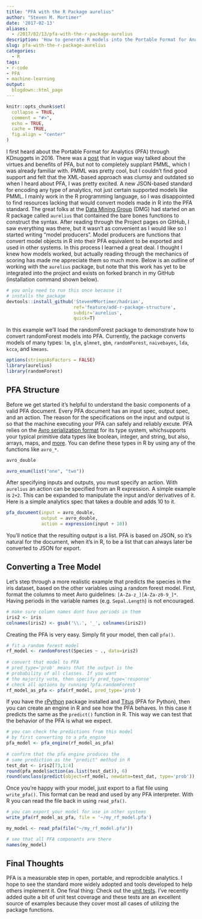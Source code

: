 ```yaml
---
title: "PFA with the R Package aurelius"
author: "Steven M. Mortimer"
date: '2017-02-13'
aliases: 
  - /2017/02/13/pfa-with-the-r-package-aurelius
description: 'How to generate R models into the Portable Format for Analytic (PFA)'
slug: pfa-with-the-r-package-aurelius
categories:
  - R
tags:
- r-code
- PFA
- machine-learning
output:
  blogdown::html_page
---
```


```r
knitr::opts_chunk$set(
  collapse = TRUE,
  comment = "#>",
  echo = TRUE,
  cache = TRUE,
  fig.align = "center"
)
```

I first heard about the Portable Format for Analytics (PFA) through KDnuggets in 
2016. There was a <a href="http://www.kdnuggets.com/2016/01/portable-format-analytics-models-production.html" target="_blank">post</a> that in vague way talked about the virtues and benefits of PFA, but not to completely 
supplant PMML, which I was already familiar with. PMML was pretty cool, but I 
couldn't find good support and felt that the XML-based approach was clumsy and 
outdated so when I heard about PFA, I was pretty excited. A new JSON-based standard 
for encoding any type of analytics, not just certain supported models like PMML. 
I mainly work in the R programming language, so I was disappointed to find resources 
lacking that would convert models made in R into the PFA standard. The great 
folks at the <a href="http://dmg.org" target="_blank">Data Mining Group</a> (DMG) had started on an R package 
called `aurelius` that contained the bare bones functions to construct the syntax. 
After reading through the Project pages on GitHub, I saw everything was there, 
but it wasn't as convenient as I would like so I started writing "model producers". 
Model producers are functions that convert model objects in R into their PFA 
equivalent to be exported and used in other systems. In this process I learned 
a great deal. I thought I knew how models worked, but actually reading through 
the mechanics of scoring has made me appreciate them so much more. Below is an 
outline of working with the `aurelius` package, but note that this work has yet 
to be integrated into the project and exists on forked branch in my GitHub 
(installation command shown below).

```r
# you only need to run this once because it 
# installs the package
devtools::install_github('StevenMMortimer/hadrian', 
                         ref='feature/add-r-package-structure', 
                         subdir='aurelius', 
                         quick=T) 
```

In this example we'll load the randomForest package to demonstrate how to convert 
randomForest models into PFA. Currently, the package converts models of many types: 
`lm`, `glm`, `glmnet`, `gbm`, `randomForest`, `naivebayes`, `lda`, `kcca`, and `kmeans`.

```r
options(stringsAsFactors = FALSE)
library(aurelius)
library(randomForest) 
```

## PFA Structure

Before we get started it's helpful to understand the basic components of a valid 
PFA document. Every PFA document has an input spec, output spec, and an action. 
The reason for the specifications on the input and output is so that the machine 
executing your PFA can safely and reliably excute. PFA relies on the 
<a href="http://avro.apache.org/" target="_blank">Avro serialization format</a> 
for its type system, whichsupports your typical primitive data types like
boolean, integer, and string, but also, arrays, maps, and 
<a href="http://dmg.org/pfa/docs/avro_types/" target="_blank">more</a>. You can 
define these types in R by using any of the functions like `avro_*`.

```r
avro_double

avro_enum(list("one", "two"))
```

After specifying inputs and outputs, you must specify an action. With `aurelius` 
an action can be specified from an R expression. A simple example is `2+2`. This 
can be expanded to manipulate the input and/or derivatives of it. Here is a 
simple analytics spec that takes a double and adds 10 to it.

```r
pfa_document(input = avro_double, 
             output = avro_double, 
             action = expression(input + 10))
```

You'll notice that the resulting output is a list. PFA is based on JSON, so it's 
natural for the document, when it's in R, to be a list that can always later be 
converted to JSON for export.

## Converting a Tree Model

Let's step through a more realistic example that predicts the species in the iris 
dataset, based on the other variables using a random forest model. First, format 
the columns to meet Avro guidelines: `[A-Za-z_][A-Za-z0-9_]*`. Having periods 
in the variable names (e.g. `Sepal.Length`) is not encouraged.

```r
# make sure column names dont have periods in them
iris2 <- iris
colnames(iris2) <- gsub('\\.', '_', colnames(iris2)) 
```

Creating the PFA is very easy. Simply fit your model, then call `pfa()`.

```r
# fit a random forest model
rf_model <- randomForest(Species ~ ., data=iris2) 
 
# convert that model to PFA
# pred_type='prob' means that the output is the 
# probability of all classes. If you want 
# the majority vote, then specify pred_type='response'
# check all options by running ?pfa.randomForest
rf_model_as_pfa <- pfa(rf_model, pred_type='prob') 
```

If you have the <a href="https://cran.r-project.org/web/packages/rPython/index.html" target="_blank">rPython</a> package
installed and <a href="https://github.com/opendatagroup/hadrian/wiki/Installation#case-4-you-want-to-install-titus-in-python" target="_blank">Titus</a> (PFA for Python), then you can create an engine in R 
and see how the PFA behaves. In this case it predicts the same as the `predict()` 
function in R. This way we can test that the behavior of the PFA is what we expect.

```r
# you can check the predictions from this model
# by first converting to a pfa_engine
pfa_model <- pfa_engine(rf_model_as_pfa) 
 
# confirm that the pfa engine produces the 
# same prediction as the "predict" method in R
test_dat <- iris2[73,1:4]
round(pfa_model$action(as.list(test_dat)), 6)
round(unclass(predict(object=rf_model, newdata=test_dat, type='prob')), 6) 
```

Once you're happy with your model, just export to a flat file using `write_pfa()`.
This format can be read and used by any PFA interpreter. With R you can read the 
file back in using `read_pfa()`.

```r
# you can export your model for use in other systems
write_pfa(rf_model_as_pfa, file = '~/my_rf_model.pfa')

my_model <- read_pfa(file("~/my_rf_model.pfa"))

# see that all PFA components are there
names(my_model)
```

## Final Thoughts 

PFA is a measurable step in open, portable, and reprodcible analytics. I hope to 
see the standard more widely adopted and tools developed to help others implement it. 
One final thing: Check out the 
<a href="https://github.com/StevenMMortimer/hadrian/tree/feature/add-r-package-structure/aurelius/tests/testthat" target="_blank">unit tests</a>. 
I've recently added quite a bit of unit test coverage and these tests are an 
excellent source of examples because they cover most all cases of utilizing the 
package functions.
